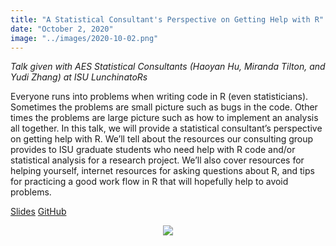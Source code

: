 ```yaml
---
title: "A Statistical Consultant's Perspective on Getting Help with R"
date: "October 2, 2020"
image: "../images/2020-10-02.png"
---
```


*Talk given with AES Statistical Consultants (Haoyan Hu, Miranda Tilton, and Yudi Zhang) at ISU LunchinatoRs*

Everyone runs into problems when writing code in R (even statisticians). Sometimes the problems are small picture such as bugs in the code. Other times the problems are large picture such as how to implement an analysis all together. In this talk, we will provide a statistical consultant's perspective on getting help with R. We'll tell about the resources our consulting group provides to ISU graduate students who need help with R code and/or statistical analysis for a research project. We'll also cover resources for helping yourself, internet resources for asking questions about R, and tips for practicing a good work flow in R that will hopefully help to avoid problems.

[Slides](https://goodekat.github.io/consulting-at-lunchinatoRs/slides.html) [GitHub](https://github.com/goodekat/consulting-at-lunchinatoRs)

<center>![](../images/2020-10-02.png)</center>
